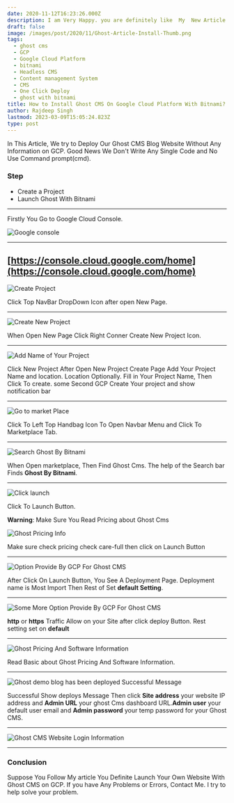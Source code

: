 ```yaml
---
date: 2020-11-12T16:23:26.000Z
description: I am Very Happy. you are definitely like  My  New Article Series about Ghost CMS. GhostCMSSeries#1
draft: false
image: /images/post/2020/11/Ghost-Article-Install-Thumb.png
tags:
  - ghost cms
  - GCP
  - Google Cloud Platform
  - bitnami
  - Headless CMS
  - Content management System
  - CMS
  - One Click Deploy
  - ghost with bitnami
title: How to Install Ghost CMS On Google Cloud Platform With Bitnami?
author: Rajdeep Singh
lastmod: 2023-03-09T15:05:24.823Z
type: post
---
```


In This Article, We try to Deploy Our Ghost CMS Blog Website Without Any
Information on GCP. Good News We Don't Write Any Single Code and No Use Command
prompt(cmd).

### Step

- Create a Project
- Launch Ghost With Bitnami

---

Firstly You Go to Google Cloud Console.

![Google console](/images/post/2020/11/Google-Console.png "Google console")

---

## [https://console.cloud.google.com/home](https://console.cloud.google.com/home)

![Create Project](/images/post/2020/11/Install-Ghost.png "Create Project")

Click Top NavBar DropDown Icon after open New Page.

---

![Create New Project](/images/post/2020/11/Install-Ghost-Create-Project.png "Create New Project")

When Open New Page Click Right Conner Create New Project Icon.

---

![Add Name of Your Project](/images/post/2020/11/install-Ghost-Create-Project-Name.png "Add Name of Your Project")

Click New Project After Open New Project Create Page Add Your Project Name and location. Location Optionally. Fill in Your Project Name, Then Click To create. some Second GCP Create Your project and show notification bar

---

![Go to market Place](/images/post/2020/11/install-Ghost-Navbar.png "Go to market Place")

Click To Left Top Handbag Icon To Open Navbar Menu and Click To Marketplace Tab.

---

![Search Ghost By Bitnami](/images/post/2020/11/Install-Ghost-Search.png "Search Ghost By Bitnami")

When Open marketplace, Then Find Ghost Cms. The help of the Search bar Finds **Ghost By Bitnami**.

---

![Click launch](/images/post/2020/11/lunch-install-ghost.png "Click launch")

Click To Launch Button.

**Warning**: Make Sure You Read Pricing about Ghost Cms

![Ghost Pricing Info](/images/post/2020/11/Ghost-Price.png "Ghost Pricing Info")

Make sure check pricing check care-full then click on Launch Button

---

![Option Provide By GCP For Ghost CMS](/images/post/2020/11/Install-Ghost-cms-option.png "Option Provide By GCP For Ghost CMS")

After Click On Launch Button, You See A Deployment Page. Deployment name is Most
Import Then Rest of Set **default Setting**.

---

![Some More Option Provide By GCP For Ghost CMS](/images/post/2020/11/instal-ghost-option-.png "Some More Option Provide By GCP For Ghost CMS")

**http** or **https** Traffic Allow on your Site after click deploy Button. Rest
setting set on **default**

---

![Ghost Pricing And Software Information](/images/post/2020/11/Ghost-System-and-Pricing-Info.png "Ghost Pricing And Software Information")

Read Basic about Ghost Pricing And Software Information.

---

![Ghost demo blog has been deployed Successful Message](/images/post/2020/11/Install-Ghost-Successsfull.png "ghost demo blog has been deployed Successful Message")

Successful Show deploys Message Then click **Site address** your website IP
address and **Admin URL** your ghost Cms dashboard URL.**Admin user** your
default user email and **Admin password** your temp password for your Ghost CMS.

---

![Ghost CMS Website Login Information](/images/post/2020/11/Ghost-Site-Login.png "Ghost CMS Website Login Information")

---

### Conclusion

Suppose You Follow My article You Definite Launch Your Own Website With Ghost
CMS on GCP. If you have Any Problems or Errors, Contact Me. I try to help solve
your problem.

